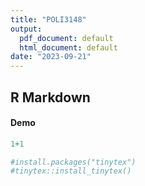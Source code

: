 ```yaml
---
title: "POLI3148"
output:
  pdf_document: default
  html_document: default
date: "2023-09-21"
---
```


## R Markdown

#### Demo

```r
1+1
```

```r
#install.packages("tinytex")
#tinytex::install_tinytex()
```

